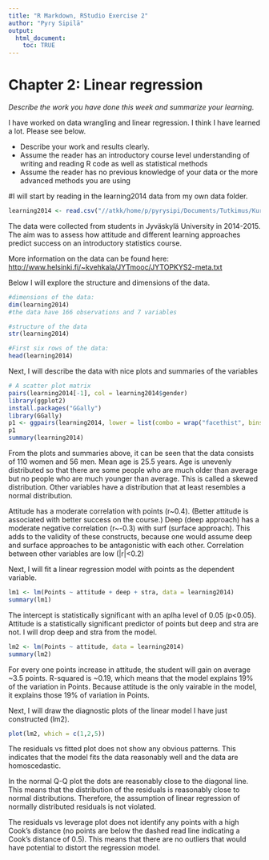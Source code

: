 ```yaml
---
title: "R Markdown, RStudio Exercise 2"
author: "Pyry Sipilä"
output:
  html_document:
    toc: TRUE
---
```


# Chapter 2: Linear regression

*Describe the work you have done this week and summarize your learning.*

I have worked on data wrangling and linear regression. I think I have learned a lot. Please see below.

- Describe your work and results clearly. 
- Assume the reader has an introductory course level understanding of writing and reading R code as well as statistical methods
- Assume the reader has no previous knowledge of your data or the more advanced methods you are using  

#I will start by reading in the learning2014 data from my own data folder.

```r
learning2014 <- read.csv("//atkk/home/p/pyrysipi/Documents/Tutkimus/Kurssit/Introduction to Open Data Science 2018/Data/learning2014.csv")
```

The data were collected from students in Jyväskylä University in 2014-2015. The aim was to assess how attitude and different learning approaches predict success on an introductory statistics course.

More information on the data can be found here: <http://www.helsinki.fi/~kvehkala/JYTmooc/JYTOPKYS2-meta.txt>

Below I will explore the structure and dimensions of the data.
```r
#dimensions of the data:
dim(learning2014)
#the data have 166 observations and 7 variables

#structure of the data
str(learning2014)

#First six rows of the data:
head(learning2014)
```

Next, I will describe the data with nice plots and summaries of the variables
```r
# A scatter plot matrix
pairs(learning2014[-1], col = learning2014$gender)
library(ggplot2)
install.packages("GGally")
library(GGally)
p1 <- ggpairs(learning2014, lower = list(combo = wrap("facethist", bins = 20)))
p1
summary(learning2014)
```
From the plots and summaries above, it can be seen that the data consists of 110 women and 56 men. Mean age is 25.5 years. Age is unevenly distributed so that there are some people who are much older than average but no people who are much younger than average. This is called a skewed distribution. Other variables have a distribution that at least resembles a normal distribution.

Attitude has a moderate correlation with points (r~0.4). (Better attitude is associated with better success on the course.) Deep (deep approach) has a moderate negative correlation (r~-0.3) with surf (surface approach). This adds to the validity of these constructs, because one would assume deep and surface approaches to be antagonistic with each other. Correlation between other variables are low (|r|<0.2)

Next, I will fit a linear regression model with points as the dependent variable.
```r
lm1 <- lm(Points ~ attitude + deep + stra, data = learning2014)
summary(lm1)
```

The intercept is statistically significant with an aplha level of 0.05 (p<0.05). Attitude is a statistically significant predictor of points but deep and stra are not. I will drop deep and stra from the model.
```r
lm2 <- lm(Points ~ attitude, data = learning2014)
summary(lm2)
```
For every one points increase in attitude, the student will gain on average ~3.5 points. R-squared is ~0.19, which means that the model explains 19% of the variation in Points. Because attitude is the only vairable in the model, it explains those 19% of variation in Points.

Next, I will draw the diagnostic plots of the linear model I have just constructed (lm2).
```r
plot(lm2, which = c(1,2,5))
```
The residuals vs fitted plot does not show any obvious patterns. This indicates that the model fits the data reasonably well and the data are homoscedastic.

In the normal Q-Q plot the dots are reasonably close to the diagonal line. This means that the distribution of the residuals is reasonably close to normal distributions. Therefore, the assumption of linear regression of normally distributed residuals is not violated. 

The residuals vs leverage plot does not identify any points with a high Cook's distance (no points are below the dashed read line indicating a Cook's distance of 0.5). This means that there are no outliers that would have potential to distort the regression model.
